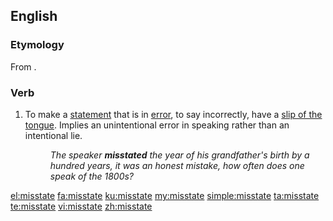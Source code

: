 ==English==

===Etymology===
From {{prefix|mis|state|lang=en}}.

===Verb===
{{en-verb|misstates|misstating|misstated|misstated}}

# To make a [[statement]] that is in [[error]], to say incorrectly, have a [[slip of the tongue]]. Implies an unintentional error in speaking rather than an intentional lie.
#: ''The speaker '''misstated''' the year of his grandfather's birth by a hundred years, it was an honest mistake, how often does one speak of the 1800s?''

[[el:misstate]]
[[fa:misstate]]
[[ku:misstate]]
[[my:misstate]]
[[simple:misstate]]
[[ta:misstate]]
[[te:misstate]]
[[vi:misstate]]
[[zh:misstate]]